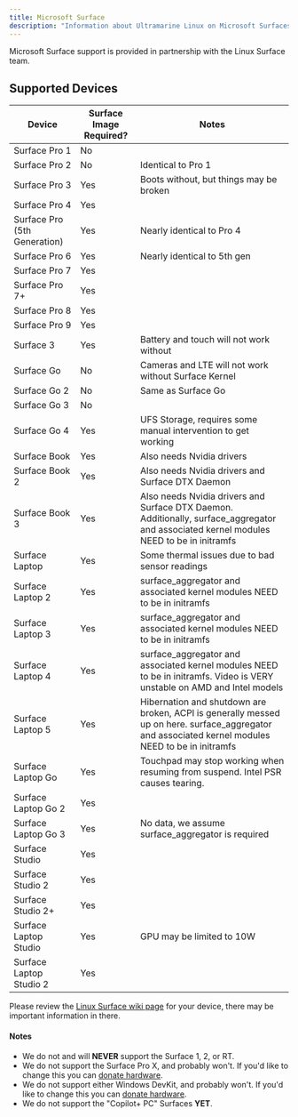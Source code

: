 ```yaml
---
title: Microsoft Surface
description: "Information about Ultramarine Linux on Microsoft Surfaces"
---
```



Microsoft Surface support is provided in partnership with the Linux Surface team.

## Supported Devices

| Device                       | Surface Image Required? | Notes                                                                                                                                              |
| ---------------------------- | ----------------------- | -------------------------------------------------------------------------------------------------------------------------------------------------- |
| Surface Pro 1                | No                      |                                                                                                                                                    |
| Surface Pro 2                | No                      | Identical to Pro 1                                                                                                                                 |
| Surface Pro 3                | Yes                     | Boots without, but things may be broken                                                                                                            |
| Surface Pro 4                | Yes                     |                                                                                                                                                    |
| Surface Pro (5th Generation) | Yes                     | Nearly identical to Pro 4                                                                                                                          |
| Surface Pro 6                | Yes                     | Nearly identical to 5th gen                                                                                                                        |
| Surface Pro 7                | Yes                     |                                                                                                                                                    |
| Surface Pro 7+               | Yes                     |                                                                                                                                                    |
| Surface Pro 8                | Yes                     |                                                                                                                                                    |
| Surface Pro 9                | Yes                     |                                                                                                                                                    |
| Surface 3                    | Yes                     | Battery and touch will not work without                                                                                                            |
| Surface Go                   | No                      | Cameras and LTE will not work without Surface Kernel                                                                                               |
| Surface Go 2                 | No                      | Same as Surface Go                                                                                                                                 |
| Surface Go 3                 | No                      |                                                                                                                                                    |
| Surface Go 4                 | Yes                     | UFS Storage, requires some manual intervention to get working                                                                                      |
| Surface Book                 | Yes                     | Also needs Nvidia drivers                                                                                                                          |
| Surface Book 2               | Yes                     | Also needs Nvidia drivers and Surface DTX Daemon                                                                                                   |
| Surface Book 3               | Yes                     | Also needs Nvidia drivers and Surface DTX Daemon. Additionally, surface_aggregator and associated kernel modules NEED to be in initramfs           |
| Surface Laptop               | Yes                     | Some thermal issues due to bad sensor readings                                                                                                     |
| Surface Laptop 2             | Yes                     | surface_aggregator and associated kernel modules NEED to be in initramfs                                                                           |
| Surface Laptop 3             | Yes                     | surface_aggregator and associated kernel modules NEED to be in initramfs                                                                           |
| Surface Laptop 4             | Yes                     | surface_aggregator and associated kernel modules NEED to be in initramfs. Video is VERY unstable on AMD and Intel models                           |
| Surface Laptop 5             | Yes                     | Hibernation and shutdown are broken, ACPI is generally messed up on here. surface_aggregator and associated kernel modules NEED to be in initramfs |
| Surface Laptop Go            | Yes                     | Touchpad may stop working when resuming from suspend. Intel PSR causes tearing.                                                                    |
| Surface Laptop Go 2          | Yes                     |                                                                                                                                                    |
| Surface Laptop Go 3          | Yes                     | No data, we assume surface_aggregator is required                                                                                                  |
| Surface Studio               | Yes                     |                                                                                                                                                    |
| Surface Studio 2             | Yes                     |                                                                                                                                                    |
| Surface Studio 2+            | Yes                     |                                                                                                                                                    |
| Surface Laptop Studio        | Yes                     | GPU may be limited to 10W                                                                                                                          |
| Surface Laptop Studio 2      | Yes                     |                                                                                                                                                    |

Please review the [Linux Surface wiki page](https://github.com/linux-surface/linux-surface/wiki) for your device, there may be important information in there.

#### Notes

- We do not and will **NEVER** support the Surface 1, 2, or RT.
- We do not support the Surface Pro X, and probably won't. If you'd like to change this you can [donate hardware](/en/contributing/contributorguide/#hardware).
- We do not support either Windows DevKit, and probably won't. If you'd like to change this you can [donate hardware](/en/contributing/contributorguide/#hardware).
- We do not support the "Copilot+ PC" Surfaces **YET**.
